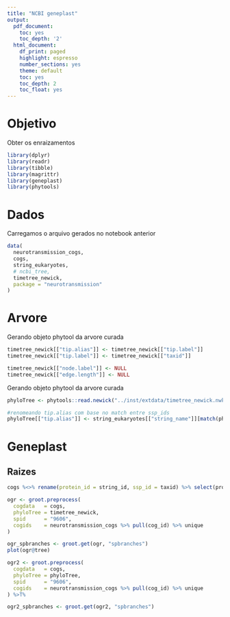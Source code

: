 ```yaml
---
title: "NCBI geneplast"
output:
  pdf_document:
    toc: yes
    toc_depth: '2'
  html_document:
    df_print: paged
    highlight: espresso
    number_sections: yes
    theme: default
    toc: yes
    toc_depth: 2
    toc_float: yes
---
```

# Objetivo
Obter os enraizamentos
```r
library(dplyr)
library(readr)
library(tibble)
library(magrittr)
library(geneplast)
library(phytools)
```

# Dados
Carregamos o arquivo gerados no notebook anterior
```r
data(
  neurotransmission_cogs,
  cogs,
  string_eukaryotes,
  # ncbi_tree,
  timetree_newick,
  package = "neurotransmission"
)
```

# Arvore
Gerando objeto phytool da arvore curada
```r
timetree_newick[["tip.alias"]] <- timetree_newick[["tip.label"]]
timetree_newick[["tip.label"]] <- timetree_newick[["taxid"]]

timetree_newick[["node.label"]] <- NULL
timetree_newick[["edge.length"]] <- NULL
```

Gerando objeto phytool da arvore curada
```r
phyloTree <- phytools::read.newick("../inst/extdata/timetree_newick.nwk")

#renomeando tip.alias com base no match entre ssp_ids
phyloTree[["tip.alias"]] <- string_eukaryotes[["string_name"]][match(phyloTree[["tip.label"]], string_eukaryotes[["taxid"]])]
```

# Geneplast
## Raizes
```r
cogs %<>% rename(protein_id = string_id, ssp_id = taxid) %>% select(protein_id, ssp_id, cog_id)

ogr <- groot.preprocess(
  cogdata   = cogs,
  phyloTree = timetree_newick,
  spid      = "9606",
  cogids    = neurotransmission_cogs %>% pull(cog_id) %>% unique
)

ogr_spbranches <- groot.get(ogr, "spbranches")
plot(ogr@tree)

ogr2 <- groot.preprocess(
  cogdata   = cogs,
  phyloTree = phyloTree,
  spid      = "9606",
  cogids    = neurotransmission_cogs %>% pull(cog_id) %>% unique
) %>T%

ogr2_spbranches <- groot.get(ogr2, "spbranches")
```
